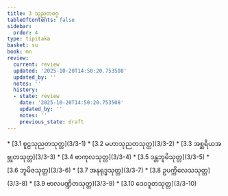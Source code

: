 ```yaml
---
title: 3 သုညတဝဂ္ဂ
tableOfContents: false
sidebar:
  order: 4
type: tipitaka
basket: su
book: mn
review:
  current: review
  updated: '2025-10-20T14:50:20.753508'
  updated_by: ''
  notes: ''
  history:
  - state: review
    date: '2025-10-20T14:50:20.753508'
    updated_by: ''
    notes: ''
    previous_state: draft
---
```



<DynamicBreadcrumb />


<ReviewStatus review={frontmatter.review} showDetails={true} />

<HypothesisAnnotation frontmatter={frontmatter} />



<TableOfContents book="mn" section="3">
* [3.1 စူဠသုညတသုတ္တ](3/3-1)
* [3.2 မဟာသုညတသုတ္တ](3/3-2)
* [3.3 အစ္ဆရိယအဗ္ဘုတသုတ္တ](3/3-3)
* [3.4 ဗာကုလသုတ္တ](3/3-4)
* [3.5 ဒန္တဘူမိသုတ္တ](3/3-5)
* [3.6 ဘူမိဇသုတ္တ](3/3-6)
* [3.7 အနုရုဒ္ဓသုတ္တ](3/3-7)
* [3.8 ဥပက္ကိလေသသုတ္တ](3/3-8)
* [3.9 ဗာလပဏ္ဍိတသုတ္တ](3/3-9)
* [3.10 ဒေဝဒူတသုတ္တ](3/3-10)
</TableOfContents>